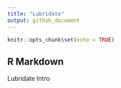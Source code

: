 ```yaml
---
title: "Lubridate"
output: github_document
---
```


```r
knitr::opts_chunk$set(echo = TRUE)
```

## R Markdown

Lubridate Intro

```r

```


